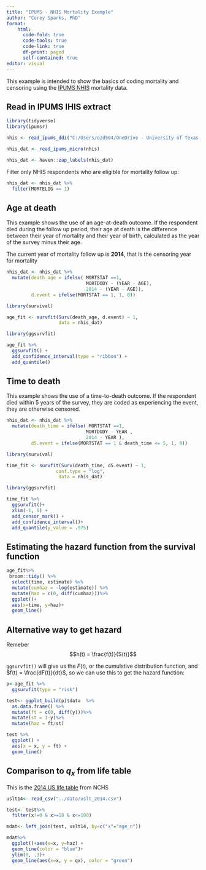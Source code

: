 ```yaml
---
title: "IPUMS - NHIS Mortality Example"
author: "Corey Sparks, PhD"
format: 
    html:
      code-fold: true
      code-tools: true
      code-link: true
      df-print: paged
      self-contained: true
editor: visual
---
```


This example is intended to show the basics of coding mortality and censoring using the [IPUMS NHIS](https://nhis.ipums.org/nhis/) mortality data.

## Read in IPUMS IHIS extract

```r
library(tidyverse)
library(ipumsr)
```

```r

nhis <- read_ipums_ddi("C:/Users/ozd504/OneDrive - University of Texas at San Antonio/classes/dem7223/dem7223_22/data/nhis_00015.xml")

nhis_dat <- read_ipums_micro(nhis)

nhis_dat <- haven::zap_labels(nhis_dat)
```

Filter only NHIS respondents who are eligible for mortality follow up:

```r
nhis_dat <- nhis_dat %>%
  filter(MORTELIG == 1)
```

## Age at death

This example shows the use of an age-at-death outcome. If the respondent died during the follow up period, their age at death is the difference between their year of mortality and their year of birth, calculated as the year of the survey minus their age.

The current year of mortality follow up is **2014**, that is the censoring year for mortality

```r
nhis_dat <- nhis_dat %>%
  mutate(death_age = ifelse( MORTSTAT ==1, 
                             MORTDODY - (YEAR - AGE), 
                             2014 - (YEAR - AGE)), 
         d.event = ifelse(MORTSTAT == 1, 1, 0))

library(survival)

age_fit <- survfit(Surv(death_age, d.event) ~ 1, 
                   data = nhis_dat)

library(ggsurvfit)

age_fit %>%
  ggsurvfit() +
  add_confidence_interval(type = "ribbon") +
  add_quantile() 
```

## Time to death

This example shows the use of a time-to-death outcome. If the respondent died within 5 years of the survey, they are coded as experiencing the event, they are otherwise censored.

```r
nhis_dat <- nhis_dat %>%
  mutate(death_time = ifelse( MORTSTAT ==1, 
                             MORTDODY - YEAR , 
                             2014 - YEAR ), 
         d5.event = ifelse(MORTSTAT == 1 & death_time <= 5, 1, 0))

library(survival)

time_fit <- survfit(Surv(death_time, d5.event) ~ 1, 
                  conf.type = "log",
                   data = nhis_dat)

library(ggsurvfit)

time_fit %>%
  ggsurvfit()+
  xlim(-1, 6) +
  add_censor_mark() +
  add_confidence_interval()+
  add_quantile(y_value = .975) 
```

## Estimating the hazard function from the survival function

```r

age_fit%>%
 broom::tidy() %>%
  select(time, estimate) %>%
  mutate(cumhaz = -log(estimate)) %>%
  mutate(haz = c(0, diff(cumhaz)))%>%
  ggplot()+
  aes(x=time, y=haz)+
  geom_line()

```

## Alternative way to get hazard

Remeber $$h(t) = \frac{f(t)}{S(t)}$$

`ggsurvfit()` will give us the $F(t)$, or the cumulative distribution function, and $f(t) = \frac{dF(t)}{dt}$, so we can use this to get the hazard function:

```r
p<-age_fit %>%
  ggsurvfit(type = "risk") 

test<- ggplot_build(p)$data  %>%
  as.data.frame() %>%
  mutate(ft = c(0, diff(y)))%>%
  mutate(st = 1-y)%>%
  mutate(haz = ft/st)

test %>%
  ggplot() + 
  aes(x = x, y = ft) + 
  geom_line()
```

## Comparison to $q_x$ from life table

This is the [2014 US life table](https://www.cdc.gov/nchs/data/nvsr/nvsr66/nvsr66_04.pdf) from NCHS

```r
uslt14<- read_csv("../data/uslt_2014.csv")

test<- test%>%
  filter(x!=0 & x>=18 & x<=100)

mdat<- left_join(test, uslt14, by=c("x"="age_n"))

mdat%>%
  ggplot()+aes(x=x, y=haz) +
  geom_line(color = "blue")+
  ylim(0, .3)+
  geom_line(aes(x=x, y = qx), color = "green")
```
